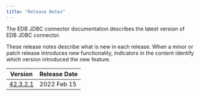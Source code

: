 ```yaml
---
title: "Release Notes"
---
```


The EDB JDBC connector documentation describes the latest version of EDB JDBC connector. 

These release notes describe what is new in each release. When a minor or patch release introduces new functionality, indicators in the content identify which version introduced the new feature.

| Version                                  | Release Date | 
| ---------------------------------------- | ------------ | 
| [42.3.2.1](18_jdbc_42.3.2.1_rel_notes)   | 2022 Feb 15  |


